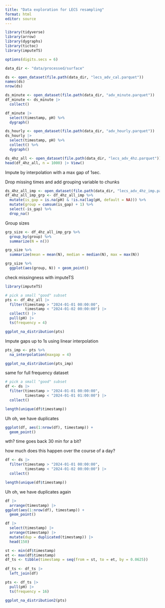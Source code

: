```yaml
---
title: "Data exploration for LECS resampling"
format: html
editor: source
---
```


```r
library(tidyverse)
library(arrow)
library(dygraphs)
library(tictoc)
library(imputeTS)

options(digits.secs = 6)

data_dir <- "data/processed/surface"
```

```r
ds <- open_dataset(file.path(data_dir, "lecs_adv_cal.parquet"))
names(ds)
nrow(ds)
```
```r
ds_minute <- open_dataset(file.path(data_dir, "adv_minute.parquet"))
df_minute <- ds_minute |> 
  collect()
```

```r
df_minute |> 
  select(timestamp, pH) %>% 
  dygraph()
```

```r
ds_hourly <- open_dataset(file.path(data_dir, "adv_hourly.parquet"))
ds_hourly |> 
  select(timestamp, pH) %>% 
  collect() %>% 
  dygraph()
```

```r
ds_4hz_all <- open_dataset(file.path(data_dir, "lecs_adv_4hz.parquet"))
head(df_4hz_all, n = 1000) |> View()
```

Impute by interpolation with a max gap of 1sec.

Drop missing times and add grouping variable to chunks

```r
ds_4hz_all_imp <- open_dataset(file.path(data_dir, "lecs_adv_4hz_imp.parquet"))
df_4hz_all_imp_grp <- df_4hz_all_imp %>% 
  mutate(is_gap = is.na(pH) & !is.na(lag(pH, default = NA))) %>%
  mutate(group = cumsum(is_gap) + 1) %>%
  select(-is_gap) %>% 
  drop_na()
```

Group sizes

```r
grp_size <- df_4hz_all_imp_grp %>% 
  group_by(group) %>% 
  summarize(N = n()) 

grp_size %>% 
  summarize(mean = mean(N), median = median(N), max = max(N))

grp_size %>% 
  ggplot(aes(group, N)) + geom_point()
```

check missingness with imputeTS

```r
library(imputeTS)
```


```r
# pick a small "good" subset
pts <- df_4hz_all |> 
  filter(timestamp > "2024-01-01 00:00:00",
         timestamp < "2024-01-02 00:00:00") |> 
  collect() |> 
  pull(pH) |> 
  ts(frequency = 4)

ggplot_na_distribution(pts)
```

Impute gaps up to 1s using linear interpolation

```r
pts_imp <- pts %>% 
  na_interpolation(maxgap = 4)

ggplot_na_distribution(pts_imp)
```
same for full frequency dataset

```r
# pick a small "good" subset
df <- ds |> 
  filter(timestamp > "2024-01-01 00:00:00",
         timestamp < "2024-01-01 01:00:00") |> 
  collect()

length(unique(df$timestamp))
```

Uh oh, we have duplicates

```r
ggplot(df, aes(1:nrow(df), timestamp)) +
  geom_point()
```

wth? time goes back 30 min for a bit?

how much does this happen over the course of a day?

```r
df <- ds |> 
  filter(timestamp > "2024-01-01 00:00:00",
         timestamp < "2024-01-02 00:00:00") |> 
  collect()

length(unique(df$timestamp))
```

Uh oh, we have duplicates again

```r
df |> 
  arrange(timestamp) |> 
ggplot(aes(1:nrow(df), timestamp)) +
  geom_point()

```

```r
df |> 
  select(timestamp) |> 
  arrange(timestamp) |> 
  mutate(dup = duplicated(timestamp)) |> 
  head(150)
```


```r
st <- min(df$timestamp) 
et <- max(df$timestamp) 
df_ts <- tibble(timestamp = seq(from = st, to = et, by = 0.0625))
  
df_ts <- df_ts |> 
  left_join(df)

pts <- df_ts |> 
  pull(pH) |> 
  ts(frequency = 16)

ggplot_na_distribution2(pts)
```

